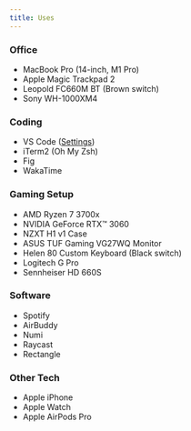 ```yaml
---
title: Uses
---
```


### Office

- MacBook Pro (14-inch, M1 Pro)
- Apple Magic Trackpad 2
- Leopold FC660M BT (Brown switch)
- Sony WH-1000XM4

### Coding

- VS Code ([Settings](https://github.com/destroymayor/vscode-settings))
- iTerm2 (Oh My Zsh)
- Fig
- WakaTime

### Gaming Setup

- AMD Ryzen 7 3700x
- NVIDIA GeForce RTX™ 3060
- NZXT H1 v1 Case
- ASUS TUF Gaming VG27WQ Monitor
- Helen 80 Custom Keyboard (Black switch)
- Logitech G Pro
- Sennheiser HD 660S

### Software

- Spotify
- AirBuddy
- Numi
- Raycast
- Rectangle

### Other Tech

- Apple iPhone
- Apple Watch
- Apple AirPods Pro
